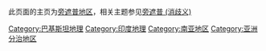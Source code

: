 {{Catnav|頁面分類|地理|各大洲地理|亚洲地理|巴基斯坦地理}}
{{Catnav|頁面分類|地理|各大洲地理|亚洲地理|南亚}}
{{Catnav|頁面分類|地理|各國地理|巴基斯坦地理}}
{{Catnav|頁面分類|地理|各國地理|印度地理}}
{{Catnav|頁面分類|各種主題的頁面分類|按國家分類|各國地理|巴基斯坦地理}}
{{Catnav|頁面分類|各種主題的頁面分類|按國家分類|各國地理|印度地理}}

此页面的主页为[[旁遮普地区|旁遮普地区]]，相关主题参见[[旁遮普_(消歧义)|旁遮普 (消歧义)]]
{{Commons category|Punjab}}

[[Category:巴基斯坦地理|Category:巴基斯坦地理]]
[[Category:印度地理|Category:印度地理]]
[[Category:南亚地区|Category:南亚地区]]
[[Category:亚洲分治地区|Category:亚洲分治地区]]